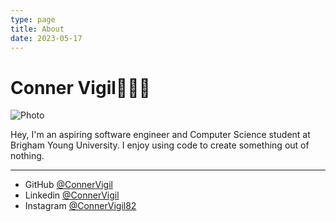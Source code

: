 ```yaml
---
type: page
title: About
date: 2023-05-17
---
```


# Conner Vigil📱👨‍💻


<Image
  src="/images/portrait.jpg"
  alt="Photo"
  width={834}
  height={633}
  priority
  className="next-image"
/>

Hey, I'm an aspiring software engineer and Computer Science student at Brigham Young University. I enjoy using code to create something out of nothing.

---

- GitHub [@ConnerVigil](https://github.com/ConnerVigil)
- Linkedin [@ConnerVigil](https://www.linkedin.com/in/conner-vigil-5920531b6/)
- Instagram [@ConnerVigil82](https://www.instagram.com/Connervigil82/)
